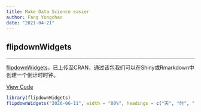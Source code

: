 ```yaml
---
title: Make Data Science easier
author: Fang Yongchao
date: "2021-04-21"
---
```


## flipdownWidgets

---------------------------------------------

[flipdownWidgets](https://CRAN.R-project.org/package=flipdownWidgets)，已上传至CRAN，通过该包我们可以在Shiny或Rmarkdown中创建一个倒计时时钟。

<i class="fab fa-lg fa-github fa-fw"></i><a href="https://github.com/fanggong/flipdownWidgets">View Code</a>

```r
library(flipdownWidgets)
flipdownWidgets("2026-06-11", width = "80%", headings = c("天", "时", "分", "秒"))
```